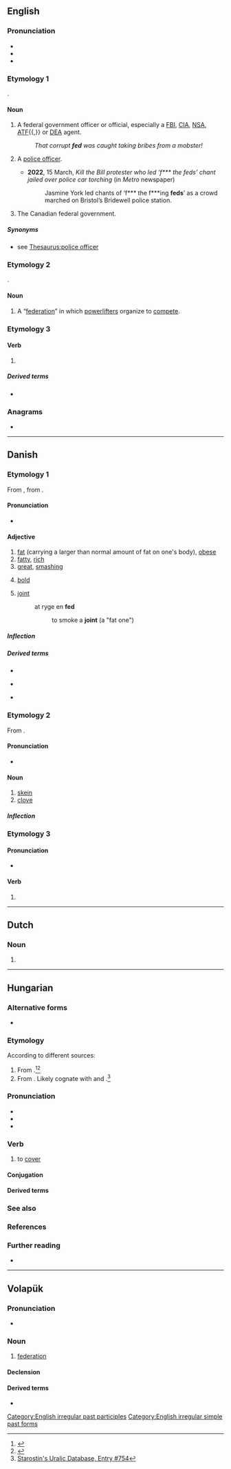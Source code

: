 {{also|Fed|FED|-fed|Fed.}}
==English==
{{wikipedia|dab=FED}}

===Pronunciation===
* {{audio|en|en-us-fed.ogg|Audio (US)}}
* {{rhymes|en|ɛd|s=1}}
* {{IPA|en|/fɛd/}}

===Etymology 1===
{{clipping|en|federal}}.

====Noun====
{{en-noun}}

# {{lb|en|US|derogatory|slang}} A federal government officer or official, especially a [[FBI]], [[CIA]], [[NSA]], [[ATF]]{{,}} or [[DEA]] agent.
#: ''That corrupt '''fed''' was caught taking bribes from a mobster!''
# {{lb|en|London|[[Toronto]]|especially|MLE|MTE|slang}} A [[police officer]].
#* '''2022''', 15 March, ''Kill the Bill protester who led ‘f*** the feds’ chant jailed over police car torching'' (in ''Metro'' newspaper)
#*: Jasmine York led chants of ‘f*** the f***ing '''feds'''’ as a crowd marched on Bristol’s Bridewell police station.
# {{lb|en|Canada|in the plural}} The Canadian federal government.
#: {{ux|en|Salmon were becoming scarce in the river until the '''feds''' stepped in.}}

=====Synonyms=====
* {{sense|police officer}} see [[Thesaurus:police officer]]

===Etymology 2===
{{clipping|en|federation}}.

====Noun====
{{en-noun}}

# {{lb|en|weightlifting|colloquial}} A “[[federation]]” in which [[powerlifter]]s organize to [[compete]].

===Etymology 3===

====Verb====
{{head|en|verb form}}

# {{en-past of|feed}}

=====Derived terms=====
* {{l|en|fed up}}

===Anagrams===
* {{anagrams|en|a=def|DEF|Def.|DfE|FDE|def}}

[[Category:English irregular past participles]]
[[Category:English irregular simple past forms]]

----

==Danish==

===Etymology 1===
From {{der|da|non|feitr||fat}}, from {{der|da|gem-pro|*faitaz}}.

====Pronunciation====
* {{IPA|da|[feˀð]|[feðˀ]}}

====Adjective====
{{da-adj}}

# [[fat]] (carrying a larger than normal amount of fat on one's body), [[obese]]
# [[fatty]], [[rich]]
# [[great]], [[smashing]]
# {{lb|da|of a typeface}} [[bold]]
# {{lb|da|nominally|slang}} [[joint]]
#: at ryge en '''fed'''
#:: to smoke a '''joint''' (a "fat one")

=====Inflection=====
{{da-infl-adj||est}}

=====Derived terms=====
* {{l|da|fede|pos=v}}
* {{l|da|fedme}} {{g|c}}
* {{l|da|fedt}} {{g|n}}

===Etymology 2===
From {{der|da|non|fit}}.

====Pronunciation====
* {{IPA|da|[feð]}}

====Noun====
{{da-noun|stem=fedd|et}}

# [[skein]]
# [[clove]]

=====Inflection=====
{{da-noun-infl|stem=fedd|et}}

===Etymology 3===
{{nonlemma}}

====Pronunciation====
* {{IPA|da|[feːˀð]|[feðˀ]}}

====Verb====
{{head|da|verb form}}

# {{imperative of|da|fede}}

----

==Dutch==

===Noun===
{{nl-noun|f|-|-}}

# {{abbreviation of|nl|federatie}}

----

==Hungarian==

===Alternative forms===
* {{l|hu|föd}} {{q|dialectal}}

===Etymology===
According to different sources:
# From {{inh|hu|fiu-pro|*pentɜ-||to shut, cover}}.<ref>{{R:Uralonet|744}}</ref><ref>{{R:Zaicz 2006}}</ref>
# From {{der|hu|fiu-pro|-}} {{m|urj-pro|*pintä-||to close, cover}}. Likely cognate with {{cog|fi|pinne}} and {{cog|udm|поди}}.<ref>[http://starling.rinet.ru/cgi-bin/response.cgi?root=config&morpho=0&basename=\data\uralic\uralet.dbf&first=1&off=&text_proto=&method_proto=substring&ic_proto=on&text_meaning=to+close&method_meaning=substring&ic_meaning=on&text_germmean=&method_germmean=substring&ic_germmean=on&text_fin=&method_fin=substring&ic_fin=on&text_est=&method_est=substring&ic_est=on&text_saa=&method_saa=substring&ic_saa=on&text_mrd=&method_mrd=substring&ic_mrd=on&text_mar=&method_mar=substring&ic_mar=on&text_udm=&method_udm=substring&ic_udm=on&text_kom=&method_kom=substring&ic_kom=on&text_khn=&method_khn=substring&ic_khn=on&text_man=&method_man=substring&ic_man=on&text_ugr=fed&method_ugr=substring&ic_ugr=on&text_smd=&method_smd=substring&ic_smd=on&text_nen=&method_nen=substring&ic_nen=on&text_enc=&method_enc=substring&ic_enc=on&text_nga=&method_nga=substring&ic_nga=on&text_slk=&method_slk=substring&ic_slk=on&text_kam=&method_kam=substring&ic_kam=on&text_janh=&method_janh=substring&ic_janh=on&text_samm2=&method_samm2=substring&ic_samm2=on&text_redei=&method_redei=substring&ic_redei=on&text_add=&method_add=substring&ic_add=on&text_reshet=&method_reshet=substring&ic_reshet=on&text_yuk=&method_yuk=substring&ic_yuk=on&text_lit=&method_lit=substring&ic_lit=on&text_any=&method_any=substring&sort=number&ic_any=on Starostin's Uralic Database, Entry #754]</ref>

===Pronunciation===
* {{hu-IPA}}
* {{hyphenation|hu|fed}}
* {{rhymes|hu|ɛd|s=1}}

===Verb===
{{hu-verb}}

# {{lb|hu|transitive}} to [[cover]]
#: {{syn|hu|borít|lep|takar}}

====Conjugation====
{{hu-conj-ek|f|e|d}}

====Derived terms====
{{col4|hu
|fedés
|fedetlen
|fedez
|fedezet
}}
{{hu-verbpref|fed|sep=4|át|be|el|fel|föl|le}}
{{col2|hu|title=Expressions
|nem fedi a valóságot
}}

===See also===
{{col3|hu
|[[fedd]] {{q|“to chide, reprimand, scold”}}
}}

===References===
<references/>

===Further reading===
* {{R:ErtSz}}

{{cln|hu|three-letter words}}

----

==Volapük==

===Pronunciation===
* {{IPA|vo|/fed/}}

===Noun===
{{vo-noun}}

# [[federation]]

====Declension====
{{vo-decl-noun}}

====Derived terms====
* {{l|de|fedalän||federal state, [[Bundesstaat]]}}